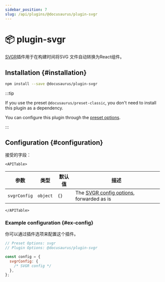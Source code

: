 ```yaml
---
sidebar_position: 7
slug: /api/plugins/@docusaurus/plugin-svgr
---
```


# 📦 plugin-svgr


[SVGR](https://react-svgr.com/)插件用于在构建时间将SVG 文件自动转换为React组件。

## Installation {#installation}

```bash npm2yarn
npm install --save @docusaurus/plugin-svgr
```

:::tip

If you use the preset `@docusaurus/preset-classic`, you don't need to install this plugin as a dependency.

You can configure this plugin through the [preset options](../../using-plugins.mdx#docusauruspreset-classic).

:::

## Configuration {#configuration}

接受的字段：

```mdx-code-block
<APITable>
```

| 参数           | 类型       | 默认值  | 描述                                                                               |
| ------------ | -------- | ---- | -------------------------------------------------------------------------------- |
| `svgrConfig` | `object` | `{}` | The [SVGR config options](https://react-svgr.com/docs/options/), forwarded as is |

```mdx-code-block
</APITable>
```

### Example configuration {#ex-config}

你可以通过插件选项来配置这个插件。

```js config-tabs
// Preset Options: svgr
// Plugin Options: @docusaurus/plugin-svgr

const config = {
  svgrConfig: {
    /* SVGR config */
  },
};
```
